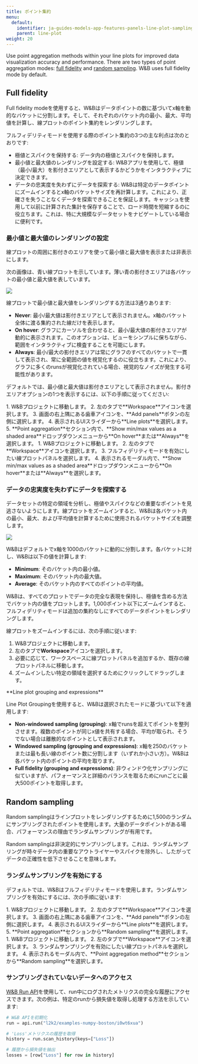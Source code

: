 ```yaml
---
title: ポイント集約
menu:
  default:
    identifier: ja-guides-models-app-features-panels-line-plot-sampling
    parent: line-plot
weight: 20
---
```


Use point aggregation methods within your line plots for improved data visualization accuracy and performance. There are two types of point aggregation modes: [full fidelity](#full-fidelity) and [random sampling](#random-sampling). W&B uses full fidelity mode by default.

## Full fidelity

Full fidelity modeを使用すると、W&Bはデータポイントの数に基づいてx軸を動的なバケットに分割します。そして、それぞれのバケット内の最小、最大、平均値を計算し、線プロットのポイント集約をレンダリングします。

フルフィデリティモードを使用する際のポイント集約の3つの主な利点は次のとおりです:

* 極値とスパイクを保持する: データ内の極値とスパイクを保持します。
* 最小値と最大値のレンダリングを設定する: W&Bアプリを使用して、極値（最小/最大）を影付きエリアとして表示するかどうかをインタラクティブに決定できます。
* データの忠実度を失わずにデータを探索する: W&Bは特定のデータポイントにズームインするとx軸のバケットサイズを再計算します。これにより、正確さを失うことなくデータを探索できることを保証します。キャッシュを使用して以前に計算された集計を保存することで、ロード時間を短縮するのに役立ちます。これは、特に大規模なデータセットをナビゲートしている場合に便利です。

### 最小値と最大値のレンダリングの設定

線プロットの周囲に影付きのエリアを使って最小値と最大値を表示または非表示にします。

次の画像は、青い線プロットを示しています。薄い青の影付きエリアは各バケットの最小値と最大値を表しています。

<Frame>
    <img src="/images/app_ui/shaded-areas.png"  />
</Frame>

線プロットで最小値と最大値をレンダリングする方法は3通りあります:

* **Never**: 最小/最大値は影付きエリアとして表示されません。x軸のバケット全体に渡る集約された線だけを表示します。
* **On hover**: グラフにカーソルを合わせると、最小/最大値の影付きエリアが動的に表示されます。このオプションは、ビューをシンプルに保ちながら、範囲をインタラクティブに検査することを可能にします。
* **Always**: 最小/最大の影付きエリアは常にグラフのすべてのバケットで一貫して表示され、常に全範囲の値を視覚化するのに役立ちます。これにより、グラフに多くのrunsが視覚化されている場合、視覚的なノイズが発生する可能性があります。

デフォルトでは、最小値と最大値は影付きエリアとして表示されません。影付きエリアオプションの1つを表示するには、以下の手順に従ってください:

<Tabs>
<Tab title="All charts in a workspace">
1. W&Bプロジェクトに移動します。
2. 左のタブで**Workspace**アイコンを選択します。
3. 画面の右上隅にある歯車アイコンを、**Add panels**ボタンの左側に選択します。
4. 表示されるUIスライダーから**Line plots**を選択します。
5. **Point aggregation**セクション内で、**Show min/max values as a shaded area**ドロップダウンメニューから**On hover**または**Always**を選択します。
</Tab>
<Tab title="Individual chart in a workspace">
1. W&Bプロジェクトに移動します。
2. 左のタブで**Workspace**アイコンを選択します。
3. フルフィデリティモードを有効にしたい線プロットパネルを選択します。
4. 表示されるモーダル内で、**Show min/max values as a shaded area**ドロップダウンメニューから**On hover**または**Always**を選択します。
</Tab>
</Tabs>

### データの忠実度を失わずにデータを探索する

データセットの特定の領域を分析し、極値やスパイクなどの重要なポイントを見逃さないようにします。線プロットをズームインすると、W&Bは各バケット内の最小、最大、および平均値を計算するために使用されるバケットサイズを調整します。

<Frame>
    <img src="/images/app_ui/zoom_in.gif"  />
</Frame>

W&Bはデフォルトでx軸を1000のバケットに動的に分割します。各バケットに対し、W&Bは以下の値を計算します:

- **Minimum**: そのバケット内の最小値。
- **Maximum**: そのバケット内の最大値。
- **Average**: そのバケット内のすべてのポイントの平均値。

W&Bは、すべてのプロットでデータの完全な表現を保持し、極値を含める方法でバケット内の値をプロットします。1,000ポイント以下にズームインすると、フルフィデリティモードは追加の集約なしにすべてのデータポイントをレンダリングします。

線プロットをズームインするには、次の手順に従います:

1. W&Bプロジェクトに移動します。
2. 左のタブで**Workspace**アイコンを選択します。
3. 必要に応じて、ワークスペースに線プロットパネルを追加するか、既存の線プロットパネルに移動します。
4. ズームインしたい特定の領域を選択するためにクリックしてドラッグします。

<Note>
**Line plot grouping and expressions**

Line Plot Groupingを使用すると、W&Bは選択されたモードに基づいて以下を適用します:

- **Non-windowed sampling (grouping)**: x軸でrunsを超えてポイントを整列させます。複数のポイントが同じx値を共有する場合、平均が取られ、そうでない場合は離散的なポイントとして表示されます。
- **Windowed sampling (grouping and expressions)**: x軸を250のバケットまたは最も長い線のポイント数に分割します（いずれか小さい方）。W&Bは各バケット内のポイントの平均を取ります。
- **Full fidelity (grouping and expressions)**: 非ウィンドウ化サンプリングに似ていますが、パフォーマンスと詳細のバランスを取るためにrunごとに最大500ポイントを取得します。
</Note>

## Random sampling

Random samplingはラインプロットをレンダリングするために1,500のランダムにサンプリングされたポイントを使用します。大量のデータポイントがある場合、パフォーマンスの理由でランダムサンプリングが有用です。

<Warning>
Random samplingは非決定的にサンプリングします。これは、ランダムサンプリングが時々データ内の重要なアウトライヤーやスパイクを除外し、したがってデータの正確性を低下させることを意味します。
</Warning>

### ランダムサンプリングを有効にする
デフォルトでは、W&Bはフルフィデリティモードを使用します。ランダムサンプリングを有効にするには、次の手順に従います:

<Tabs>
<Tab title="All charts in a workspace">
1. W&Bプロジェクトに移動します。
2. 左のタブで**Workspace**アイコンを選択します。
3. 画面の右上隅にある歯車アイコンを、**Add panels**ボタンの左側に選択します。
4. 表示されるUIスライダーから**Line plots**を選択します。
5. **Point aggregation**セクションから**Random sampling**を選択します。
</Tab>
<Tab title="Individual chart in a workspace">
1. W&Bプロジェクトに移動します。
2. 左のタブで**Workspace**アイコンを選択します。
3. ランダムサンプリングを有効にしたい線プロットパネルを選択します。
4. 表示されるモーダル内で、**Point aggregation method**セクションから**Random sampling**を選択します。
</Tab>
</Tabs>

### サンプリングされていないデータへのアクセス

[W&B Run API](/ja/models/ref/python/public-api/run)を使用して、run中にログされたメトリクスの完全な履歴にアクセスできます。次の例は、特定のrunから損失値を取得し処理する方法を示しています:

```python
# W&B APIを初期化
run = api.run("l2k2/examples-numpy-boston/i0wt6xua")

# 'Loss'メトリクスの履歴を取得
history = run.scan_history(keys=["Loss"])

# 履歴から損失値を抽出
losses = [row["Loss"] for row in history]
```